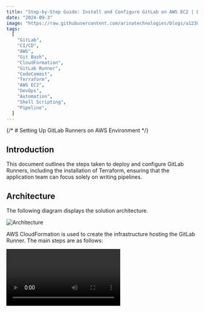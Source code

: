 ```yaml
---
title: "Step-by-Step Guide: Install and Configure GitLab on AWS EC2 | DevOps CI/CD with GitLab on AWS "
date: "2024-09-3"
image: "https://raw.githubusercontent.com/arinatechnologies/blogs/a1230c7dad61f35ee5d53b0234db4f665f5a43f5/images/gitlab%20thumbnail.webp"
tags:
  [
    "GitLab",
    "CI/CD",
    "AWS",
    "Git Bash",
    "CloudFormation",
    "GitLab Runner",
    "CodeCommit",
    "Terraform",
    "AWS EC2",
    "DevOps",
    "Automation",
    "Shell Scripting",
    "Pipeline",
  ]
---
```


{/* # Setting Up GitLab Runners on AWS Environment */}

## Introduction

This document outlines the steps taken to deploy and configure GitLab Runners, including the installation of Terraform, ensuring that the application team can focus solely on writing pipelines.

## Architecture

The following diagram displays the solution architecture.

![Architecture](https://www.arinatechnologies.com/assets/images/github/gitLabonaws/gitlabrunnersimage.png)

AWS CloudFormation is used to create the infrastructure hosting the GitLab Runner. The main steps are as follows:

<Video id="KYUYm3iLOv4" title="Setting Up GitLab Runners on AWS Environment" />

1. The user runs a deploy script to deploy the CloudFormation template. The template is parameterized, and the parameters are defined in a properties file. The properties file specifies the infrastructure configuration and the environment in which to deploy the template.
2. The deploy script calls CloudFormation CreateStack API to create a GitLab Runner stack in the specified environment.
3. During stack creation, an EC2 autoscaling group is created with the desired number of EC2 instances. Each instance is launched via a launch template created with values from the properties file. An IAM role is created and attached to the EC2 instance, containing permissions required for the GitLab Runner to execute pipeline jobs. A lifecycle hook is attached to the autoscaling group on instance termination events, ensuring graceful instance termination.
4. During instance launch, GitLab Runner will be configured and installed. Terraform, Git, and other software will also be installed as needed.
5. The user may repeat the same steps to deploy GitLab Runner into another environment.

## Infrastructure Setup with CloudFormation

### Customizing the CloudFormation Template

The initial step in deploying GitLab Runners involved setting up the infrastructure using AWS CloudFormation. The standard CloudFormation template was customized to fit the unique requirements of the environment.

**CloudFormation Template Location:** [GitLab Runner Template](https://sgk-runner-gitlab.s3.us-west-2.amazonaws.com/gitlab-runner.yaml)

**CloudFormation Template Location:** [GitLab Runner Scaling Group / Cluster Template](https://github.com/arinatechnologies/blogs/raw/814769ea883b6dad85dcdd758c71f5edf17ce3e6/code/gitlab-runner/gitlab-runner.zip)

For any automation requirement or issues, please reach out to us [ Contact Us](https://www.arinatechnologies.com/contact) <br/>

**Parameters used:**
![Parameters](https://github.com/arinatechnologies/blogs/blob/145ff3ac529cd5883e56acc20c1600fd97c76cd9/images/parametermitlab.png?raw=true)
### Deploying the CloudFormation Stack

To deploy the CloudFormation stack, use the following command. This command assumes you have AWS CLI configured with the appropriate credentials:

```bash
aws cloudformation create-stack --stack-name amazon-ec2-gitlab-runner-demo1 --template-body file://gitlab-runner.yaml --capabilities CAPABILITY_NAMED_IAM
```

To update the stack, use the following command:

```bash
aws cloudformation update-stack --stack-name amazon-ec2-gitlab-runner-demo1 --template-body file://gitlab-runner.yaml --capabilities CAPABILITY_NAMED_IAM
```

This command will provision a CloudFormation stack similar to table shown below:

<table className="awsvsazurevsgoogle">
                                                <tbody>
                                                <tr>
                                                        <th>Logical ID</th>
                                                        <th>Physical ID</th>
                                                        <th>Type</th>
                                                    </tr>
                                                    <tr>
                                                        <td>ASGBucketPolicy</td>
                                                        <td>arn:aws:iam::your-account-id:policy/amazon-ec2-gitlab-runner-RnrASG-1TE6FTX28FEDB-ASGBucketPolicy</td>
                                                        <td>AWS::IAM::ManagedPolicy</td>
                                                    </tr>
                                                    <tr>
                                                        <td>ASGInstanceProfile</td>
                                                        <td>amazon-ec2-gitlab-runner-RnrASG-1TE6FTX28FEDB-ASGInstanceProfile-MM31yammSlL2</td>
                                                        <td>AWS::IAM::InstanceProfile</td>
                                                        
                                                    </tr>
                                                    <tr>
                                                        <td>ASGLaunchTemplate</td>
                                                        <td>lt-0ae6b1f22e6fb59d3</td>
                                                        <td>AWS::EC2::LaunchTemplate</td>
                                                    </tr>
                                                    <tr>
                                                        <td>ASGRebootRole</td>
                                                        <td>amazon-ec2-gitlab-runner-RnrASG-1TE6F-ASGRebootRole-qY5TrCFgM17Z</td>
                                                        <td>AWS::IAM::Role</td>
                                                    </tr>
                                                    <tr>
                                                        <td>ASGSelfAccessPolicy</td>
                                                        <td>arn:aws:iam::your-account-id:policy/amazon-ec2-gitlab-runner-RnrASG-1TE6FTX28FEDB-ASGSelfAccessPolicy</td>
                                                        <td>AWS::IAM::ManagedPolicy</td>
                                                    </tr>
                                                    <tr>
                                                        <td>CFCustomResourceLambdaRole</td>
                                                        <td>amazon-ec2-gitlab-runner CFCustomResourceLambdaRol-QGhwhUWsmzOs</td>
                                                        <td>AWS::IAM::Role</td>
                                                    </tr>
                                                    <tr>
                                                        <td>EC2SelfAccessPolicy</td>
                                                        <td>arn:aws:iam::your-account-id:policy/amazon-ec2-gitlab-runner-RnrASG-1TE6FTX28FEDB-EC2SelfAccessPolicy</td>
                                                        <td>AWS::IAM::ManagedPolicy</td>
                                                    </tr>
                                                    <tr>
                                                        <td>InstanceASG</td>
                                                        <td>amazon-ec2-gitlab-runner-RnrASG-1TE6FTX28FEDB-InstanceASG-o3DHi2HsGB7Y</td>
                                                        <td>AWS::AutoScaling::AutoScalingGroup</td>
                                                    </tr>
                                                    <tr>
                                                        <td>LookupVPCInfo</td>
                                                        <td>2024/08/09/[$LATEST]74897306b3a74abd98a9c637a27c19a7</td>
                                                        <td>Custom::VPCInfo</td>
                                                    </tr>
                                                    <tr>
                                                        <td>LowerCasePlusRandomLambda</td>
                                                        <td>amazon-ec2-gitlab-runner LowerCasePlusRandomLambd-oGUYEJJRIG0O</td>
                                                        <td>AWS::Lambda::Function</td>
                                                    </tr>
                                                    <tr>
                                                        <td>S3BucketNameLower</td>
                                                        <td>2024/08/09/[$LATEST]e3cb7909bd224ab594c81514708e7827</td>
                                                        <td>Custom::Lowercase</td>
                                                    </tr>
                                                    <tr>
                                                        <td>VPCInfoLambda</td>
                                                        <td>amazon-ec2-gitlab-runner-RnrASG-1TE6-VPCInfoLambda-kL65a1M75SYR</td>
                                                        <td>AWS::Lambda::Function</td>
                                                    </tr>
                                                </tbody>
                                                    
                                                </table>

## Shell-Based Installation Approach

Rather than using Docker, in your environment, you can use Shell (kernel) for installing GitLab Runner and Terraform directly on the EC2 instances. Using shell rather than container provides the following benefits:

- **Simpler Debugging:** Direct installation via shell scripts simplifies the debugging process. If something goes wrong, engineers can SSH into the instance and troubleshoot directly rather than dealing with Docker container issues.
- **Performance Considerations:** Running the runner directly on the EC2 instance reduces the overhead introduced by containerization, potentially improving performance.

### Installation Commands

Below are the key commands used in the shell script for installing GitLab Runner and Terraform:

```bash
#!/bin/bash
# Update and install necessary packages
yum update -y
yum install -y amazon-ssm-agent git unzip wget jq

# Install Terraform
wget https://releases.hashicorp.com/terraform/1.0.11/terraform_1.0.11_linux_amd64.zip
unzip terraform_1.0.11_linux_amd64.zip
mv terraform /usr/local/bin/

# Install GitLab Runner
sudo curl -L --output /usr/local/bin/gitlab-runner https://gitlab-runner-downloads.s3.amazonaws.com/latest/binaries/gitlab-runner-linux-amd64
sudo chmod +x /usr/local/bin/gitlab-runner
sudo useradd --comment 'GitLab Runner' --create-home gitlab-runner --shell /bin/bash
sudo gitlab-runner install --user=gitlab-runner --working-directory=/home/gitlab-runner
sudo gitlab-runner start

# Source GitBash
echo 'export PATH=$PATH:/home/gitlab-runner' >> ~/.bashrc
source ~/.bashrc
```

## Configuration and Usage

### Registering the GitLab Runner

Once the GitLab Runner is installed, it needs to be registered with your GitLab instance. This process can be automated or done manually. Below is an example of how you can register the runner using the `gitlab-runner register` command:

```bash
gitlab-runner register \
  --non-interactive \
  --url "https://gitlab.com/" \
  --registration-token "YOUR_REGISTRATION_TOKEN" \
  --executor "shell" \
  --description "GitLab Runner" \
  --tag-list "shell,sgkci/cd" \
  --run-untagged="true" \
  --locked="false"
```

A simple command:

```bash
sudo gitlab-runner register --url https://gitlab.com/ --registration-token <Your registration token>

Example:
sudo gitlab-runner register --url https://gitlab.com/ --registration-token GR1348941Du4BazUzERU5M1m_LeLU
```

This command registers the GitLab Runner to your GitLab project, allowing it to execute CI/CD pipelines directly on the EC2 instance using the shell executor.

### Attaching Runner to GitLab Repo

![Attaching Runner](https://github.com/arinatechnologies/blogs/blob/3e63990bdd4e596d9db2fcea2c03f0b6871cd029/images/gitlabrunners.png)
Navigate to **Repo** → **Settings** → **CI/CD**. Your runner should show up. Click "Enable for this project," after which the runner should be visible.
_Note: To ensure that the runner picks up your job, ensure that the right tag is in place, and you may need to disable the Instance Runners._

If any step in this article is not clear or further information is needed, please check out our consulting services, where we have a deep talent pool that has good DevOps experience in tools such as GitLab, CodePipeline, Jenkins [ Refer Cloud Consulting](https://www.arinatechnologies.com/consulting) <br/>
Ready to take your cloud infrastructure to the next level? Please reach out to us [ Contact Us](https://www.arinatechnologies.com/contact) <br/>
